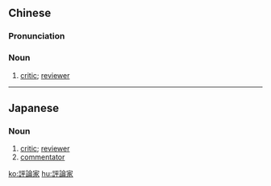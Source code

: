 {{also|评论家}}
==Chinese==
{{zh-forms|s=评论家|type=21}}

===Pronunciation===
{{zh-pron
|m=pínglùnjiā
|c=ping4 leon6 gaa1
|cat=n
}}

===Noun===
{{zh-noun}}

# [[critic]]; [[reviewer]]

----

==Japanese==
{{ja-kanjitab|ひょう|ろん|か|yomi=on}}

===Noun===
{{ja-noun|ひょうろんか}}

# [[critic]]; [[reviewer]]
# [[commentator]]

[[ko:評論家]]
[[hu:評論家]]